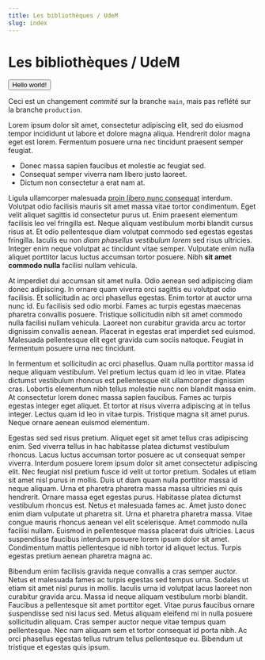 ```yaml
---
title: Les bibliothèques / UdeM
slug: index
---
```



# Les bibliothèques / UdeM

<Box p={4}>
  <Button variant="contained">Hello world!</Button>
</Box>

Ceci est un changement _commité_ sur la branche `main`, mais pas reflété sur la branche `production`.

Lorem ipsum dolor sit amet, consectetur adipiscing elit, sed do eiusmod tempor incididunt ut labore et dolore magna aliqua. Hendrerit dolor magna eget est lorem. Fermentum posuere urna nec tincidunt praesent semper feugiat.

- Donec massa sapien faucibus et molestie ac feugiat sed.
- Consequat semper viverra nam libero justo laoreet.
- Dictum non consectetur a erat nam at.

Ligula ullamcorper malesuada [proin libero nunc consequat](/etudes) interdum. Volutpat odio facilisis mauris sit amet massa vitae tortor condimentum. Eget velit aliquet sagittis id consectetur purus ut. Enim praesent elementum facilisis leo vel fringilla est. Neque aliquam vestibulum morbi blandit cursus risus at. Et odio pellentesque diam volutpat commodo sed egestas egestas fringilla. Iaculis eu non _diam phasellus vestibulum lorem_ sed risus ultricies. Integer enim neque volutpat ac tincidunt vitae semper. Vulputate enim nulla aliquet porttitor lacus luctus accumsan tortor posuere. Nibh **sit amet commodo nulla** facilisi nullam vehicula.

At imperdiet dui accumsan sit amet nulla. Odio aenean sed adipiscing diam donec adipiscing. In ornare quam viverra orci sagittis eu volutpat odio facilisis. Et sollicitudin ac orci phasellus egestas. Enim tortor at auctor urna nunc id. Eu facilisis sed odio morbi. Fames ac turpis egestas maecenas pharetra convallis posuere. Tristique sollicitudin nibh sit amet commodo nulla facilisi nullam vehicula. Laoreet non curabitur gravida arcu ac tortor dignissim convallis aenean. Placerat in egestas erat imperdiet sed euismod. Malesuada pellentesque elit eget gravida cum sociis natoque. Feugiat in fermentum posuere urna nec tincidunt.

In fermentum et sollicitudin ac orci phasellus. Quam nulla porttitor massa id neque aliquam vestibulum. Vel pretium lectus quam id leo in vitae. Platea dictumst vestibulum rhoncus est pellentesque elit ullamcorper dignissim cras. Lobortis elementum nibh tellus molestie nunc non blandit massa enim. At consectetur lorem donec massa sapien faucibus. Fames ac turpis egestas integer eget aliquet. Et tortor at risus viverra adipiscing at in tellus integer. Lectus quam id leo in vitae turpis. Tristique magna sit amet purus. Neque ornare aenean euismod elementum.

Egestas sed sed risus pretium. Aliquet eget sit amet tellus cras adipiscing enim. Sed viverra tellus in hac habitasse platea dictumst vestibulum rhoncus. Lacus luctus accumsan tortor posuere ac ut consequat semper viverra. Interdum posuere lorem ipsum dolor sit amet consectetur adipiscing elit. Nec feugiat nisl pretium fusce id velit ut tortor pretium. Sodales ut etiam sit amet nisl purus in mollis. Duis ut diam quam nulla porttitor massa id neque aliquam. Urna et pharetra pharetra massa massa ultricies mi quis hendrerit. Ornare massa eget egestas purus. Habitasse platea dictumst vestibulum rhoncus est. Netus et malesuada fames ac. Amet justo donec enim diam vulputate ut pharetra sit. Urna et pharetra pharetra massa. Vitae congue mauris rhoncus aenean vel elit scelerisque. Amet commodo nulla facilisi nullam. Euismod in pellentesque massa placerat duis ultricies. Lacus suspendisse faucibus interdum posuere lorem ipsum dolor sit amet. Condimentum mattis pellentesque id nibh tortor id aliquet lectus. Turpis egestas pretium aenean pharetra magna ac.

Bibendum enim facilisis gravida neque convallis a cras semper auctor. Netus et malesuada fames ac turpis egestas sed tempus urna. Sodales ut etiam sit amet nisl purus in mollis. Iaculis urna id volutpat lacus laoreet non curabitur gravida arcu. Massa id neque aliquam vestibulum morbi blandit. Faucibus a pellentesque sit amet porttitor eget. Vitae purus faucibus ornare suspendisse sed nisi lacus sed. Metus aliquam eleifend mi in nulla posuere sollicitudin aliquam. Cras semper auctor neque vitae tempus quam pellentesque. Nec nam aliquam sem et tortor consequat id porta nibh. Ac orci phasellus egestas tellus rutrum tellus pellentesque eu. Bibendum ut tristique et egestas quis ipsum.
